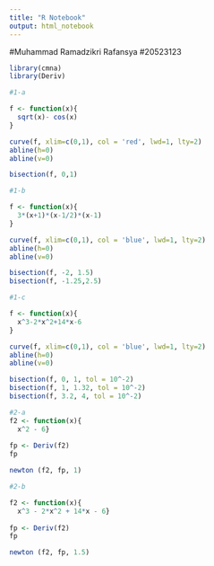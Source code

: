 ---
title: "R Notebook"
output: html_notebook
---

#Muhammad Ramadzikri Rafansya
#20523123

```{r}
library(cmna)
library(Deriv)
```

```{r}
#1-a

f <- function(x){
  sqrt(x)- cos(x)
}

curve(f, xlim=c(0,1), col = 'red', lwd=1, lty=2)
abline(h=0)
abline(v=0)

bisection(f, 0,1)
```

```{r}
#1-b

f <- function(x){
  3*(x+1)*(x-1/2)*(x-1)
}

curve(f, xlim=c(0,1), col = 'blue', lwd=1, lty=2)
abline(h=0)
abline(v=0)

bisection(f, -2, 1.5)
bisection(f, -1.25,2.5)
```

```{r}
#1-c

f <- function(x){
  x^3-2*x^2+14*x-6
}

curve(f, xlim=c(0,1), col = 'blue', lwd=1, lty=2)
abline(h=0)
abline(v=0)

bisection(f, 0, 1, tol = 10^-2)
bisection(f, 1, 1.32, tol = 10^-2)
bisection(f, 3.2, 4, tol = 10^-2)
```
```{r}
#2-a
f2 <- function(x){
  x^2 - 6}
  
fp <- Deriv(f2)
fp

newton (f2, fp, 1)
```
```{r}
#2-b

f2 <- function(x){
  x^3 - 2*x^2 + 14*x - 6}
  
fp <- Deriv(f2)
fp

newton (f2, fp, 1.5)
```